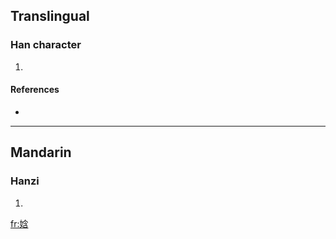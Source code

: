 ==Translingual==

===Han character===
{{Han char|rn=38|rad=女|as=07|sn=10|four=|canj=女人戈口 (VOIR)}}

# {{defn|Han|sort=女07}}

====References====
* {{Han ref|kx=0263.060|dkj=06327|hdz=21053.060|uh=5A22|ud=23074}}

----

==Mandarin==

===Hanzi===
{{cmn-hanzi|pin=[[hán]] ([[han2]])|wg=han<sup>2</sup>}}

# {{defn|Mandarin|sort=女07}}

[[fr:娢]]